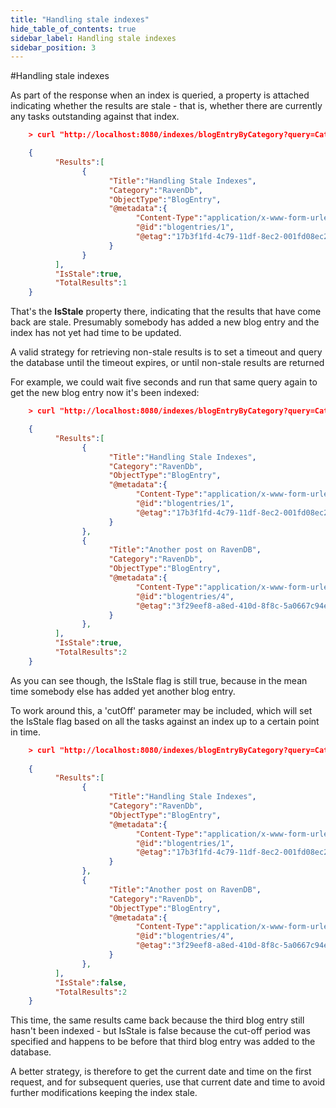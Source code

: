 ```yaml
---
title: "Handling stale indexes"
hide_table_of_contents: true
sidebar_label: Handling stale indexes
sidebar_position: 3
---
```



#Handling stale indexes

As part of the response when an index is queried, a property is attached indicating whether the results are stale - that is, whether there are currently any tasks outstanding against that index.

```json 
    > curl "http://localhost:8080/indexes/blogEntryByCategory?query=Category:RavenDb

    {
          "Results":[
                {
                      "Title":"Handling Stale Indexes",
                      "Category":"RavenDb",
                      "ObjectType":"BlogEntry",
                      "@metadata":{
                            "Content-Type":"application/x-www-form-urlencoded",
                            "@id":"blogentries/1",
                            "@etag":"17b3f1fd-4c79-11df-8ec2-001fd08ec235"
                      }
                }
          ],
          "IsStale":true,
          "TotalResults":1
    }
```

That's the **IsStale** property there, indicating that the results that have come back are stale. Presumably somebody has added a new blog entry and the index has not yet had time to be updated.

A valid strategy for retrieving non-stale results is to set a timeout and query the database until the timeout expires, or until non-stale results are returned

For example, we could wait five seconds and run that same query again to get the new blog entry now it's been indexed:

```json 
    > curl "http://localhost:8080/indexes/blogEntryByCategory?query=Category:RavenDb

    {
          "Results":[
                {
                      "Title":"Handling Stale Indexes",
                      "Category":"RavenDb",
                      "ObjectType":"BlogEntry",
                      "@metadata":{
                            "Content-Type":"application/x-www-form-urlencoded",
                            "@id":"blogentries/1",
                            "@etag":"17b3f1fd-4c79-11df-8ec2-001fd08ec235"
                      }
                },
                {
                      "Title":"Another post on RavenDB",
                      "Category":"RavenDb",
                      "ObjectType":"BlogEntry",
                      "@metadata":{
                            "Content-Type":"application/x-www-form-urlencoded",
                            "@id":"blogentries/4",
                            "@etag":"3f29eef8-a8ed-410d-8f8c-5a0667c94efc"
                      }
                },
          ],
          "IsStale":true,
          "TotalResults":2
    }
```
    
As you can see though, the IsStale flag is still true, because in the mean time somebody else has added yet another blog entry.

To work around this, a 'cutOff' parameter may be included, which will set the IsStale flag based on all the tasks against an index up to a certain point in time.

```json 
    > curl "http://localhost:8080/indexes/blogEntryByCategory?query=Category:RavenDb&cutOff=2010-05-16T12:31:25.8017940%2B01:00
    
    {
          "Results":[
                {
                      "Title":"Handling Stale Indexes",
                      "Category":"RavenDb",
                      "ObjectType":"BlogEntry",
                      "@metadata":{
                            "Content-Type":"application/x-www-form-urlencoded",
                            "@id":"blogentries/1",
                            "@etag":"17b3f1fd-4c79-11df-8ec2-001fd08ec235"
                      }
                },
                {
                      "Title":"Another post on RavenDB",
                      "Category":"RavenDb",
                      "ObjectType":"BlogEntry",
                      "@metadata":{
                            "Content-Type":"application/x-www-form-urlencoded",
                            "@id":"blogentries/4",
                            "@etag":"3f29eef8-a8ed-410d-8f8c-5a0667c94efc"
                      }
                },
          ],
          "IsStale":false,
          "TotalResults":2
    }
```

This time, the same results came back because the third blog entry still hasn't been indexed - but IsStale is false because the cut-off period was specified and happens to be before that third blog entry was added to the database.

A better strategy, is therefore to get the current date and time on the first request, and for subsequent queries, use that current date and time to avoid further modifications keeping the index stale.